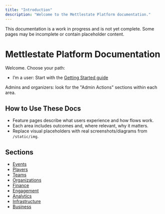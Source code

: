 ```yaml
---
title: "Introduction"
description: "Welcome to the Mettlestate Platform documentation."
---
```

<Warning>This documentation is a work in progress and is not yet complete. Some pages may be incomplete or contain placeholder content.</Warning>

# Mettlestate Platform Documentation

Welcome. Choose your path:

- I’m a user: Start with the [Getting Started guide](/getting-started/overview)

Admins and organizers: look for the "Admin Actions" sections within each area.

## How to Use These Docs
- Feature pages describe what users experience and how flows work.
- Each area includes outcomes and, where relevant, why it matters.
- Replace visual placeholders with real screenshots/diagrams from `/static/img`.

## Sections
- [Events](/events/overview)
- [Players](/players/overview)
- [Teams](/teams/overview)
- [Organizations](/organizations/overview)
- [Finance](/finance/wallets)
- [Engagement](/engagement/overview)
- [Analytics](/analytics/overview)
- [Infrastructure](/infrastructure/overview)
- [Business](/business/overview)
